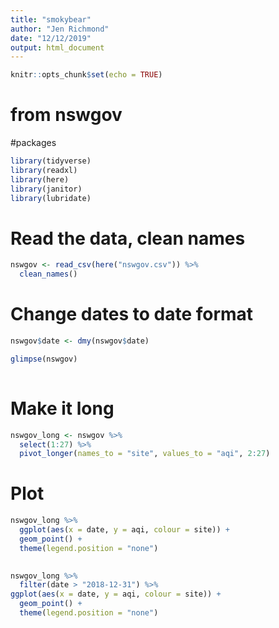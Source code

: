 ```yaml
---
title: "smokybear"
author: "Jen Richmond"
date: "12/12/2019"
output: html_document
---
```


```r
knitr::opts_chunk$set(echo = TRUE)
```

# from nswgov 

#packages 
```r
library(tidyverse)
library(readxl)
library(here)
library(janitor)
library(lubridate)
```

# Read the data, clean names
```r
nswgov <- read_csv(here("nswgov.csv")) %>%
  clean_names()
```


# Change dates to date format
```r

nswgov$date <- dmy(nswgov$date)

glimpse(nswgov)
  
```

# Make it long
```r
nswgov_long <- nswgov %>%
  select(1:27) %>%
  pivot_longer(names_to = "site", values_to = "aqi", 2:27)
```

# Plot

```r
nswgov_long %>%
  ggplot(aes(x = date, y = aqi, colour = site)) +
  geom_point() +
  theme(legend.position = "none")
  
```


```r
nswgov_long %>%
  filter(date > "2018-12-31") %>%
ggplot(aes(x = date, y = aqi, colour = site)) +
  geom_point() +
  theme(legend.position = "none")
```

